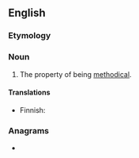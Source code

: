 ==English==

===Etymology===
{{suffix|methodical|ness|lang=en}}

===Noun===
{{en-noun|-}}

# The property of being [[methodical]].

====Translations====
{{trans-top|the property of being methodical}}
* Finnish: {{t+|fi|suunnitelmallisuus}}
{{trans-mid}}
{{trans-bottom}}

===Anagrams===
* {{anagrams|en|a=acdeehilmnosst|clothes maidens}}